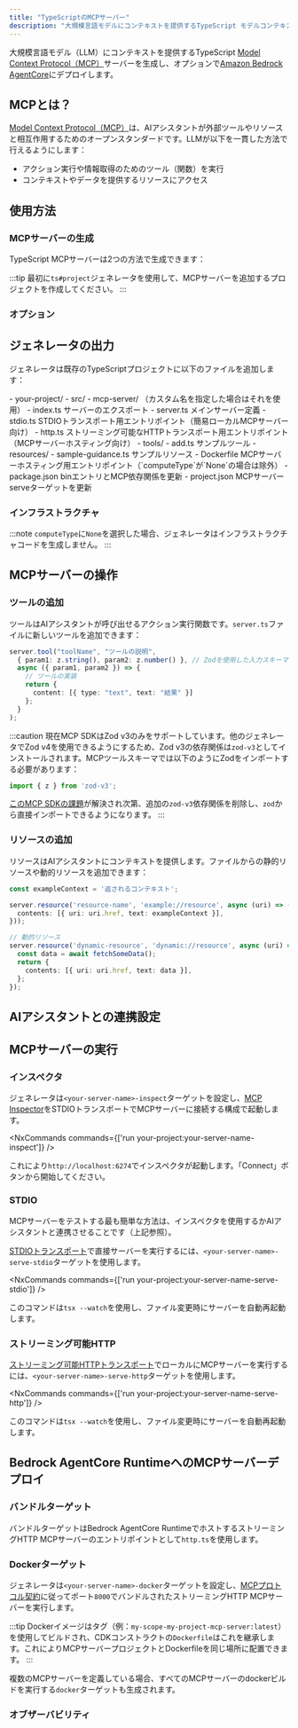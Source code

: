 ```yaml
---
title: "TypeScriptのMCPサーバー"
description: "大規模言語モデルにコンテキストを提供するTypeScript モデルコンテキストプロトコル（MCP）サーバーを生成"
---
```





大規模言語モデル（LLM）にコンテキストを提供するTypeScript [Model Context Protocol（MCP）](https://modelcontextprotocol.io/)サーバーを生成し、オプションで[Amazon Bedrock AgentCore](https://docs.aws.amazon.com/bedrock-agentcore/latest/devguide/)にデプロイします。

## MCPとは？

[Model Context Protocol（MCP）](https://modelcontextprotocol.io/)は、AIアシスタントが外部ツールやリソースと相互作用するためのオープンスタンダードです。LLMが以下を一貫した方法で行えるようにします：

- アクション実行や情報取得のためのツール（関数）を実行
- コンテキストやデータを提供するリソースにアクセス

## 使用方法

### MCPサーバーの生成

TypeScript MCPサーバーは2つの方法で生成できます：

<RunGenerator generator="ts#mcp-server" />

:::tip
最初に<Link path="/guides/typescript-project">`ts#project`</Link>ジェネレータを使用して、MCPサーバーを追加するプロジェクトを作成してください。
:::

### オプション

<GeneratorParameters generator="ts#mcp-server" />

## ジェネレータの出力

ジェネレータは既存のTypeScriptプロジェクトに以下のファイルを追加します：

<FileTree>
  - your-project/
    - src/
      - mcp-server/ （カスタム名を指定した場合はそれを使用）
        - index.ts サーバーのエクスポート
        - server.ts メインサーバー定義
        - stdio.ts STDIOトランスポート用エントリポイント（簡易ローカルMCPサーバー向け）
        - http.ts ストリーミング可能なHTTPトランスポート用エントリポイント（MCPサーバーホスティング向け）
        - tools/
          - add.ts サンプルツール
        - resources/
          - sample-guidance.ts サンプルリソース
        - Dockerfile MCPサーバーホスティング用エントリポイント（`computeType`が`None`の場合は除外）
    - package.json binエントリとMCP依存関係を更新
    - project.json MCPサーバーserveターゲットを更新
</FileTree>

### インフラストラクチャ

:::note
`computeType`に`None`を選択した場合、ジェネレータはインフラストラクチャコードを生成しません。
:::

<Snippet name="shared-constructs" />

<Snippet name="mcp/shared-constructs" />

## MCPサーバーの操作

### ツールの追加

ツールはAIアシスタントが呼び出せるアクション実行関数です。`server.ts`ファイルに新しいツールを追加できます：

```typescript
server.tool("toolName", "ツールの説明",
  { param1: z.string(), param2: z.number() }, // Zodを使用した入力スキーマ
  async ({ param1, param2 }) => {
    // ツールの実装
    return {
      content: [{ type: "text", text: "結果" }]
    };
  }
);
```

:::caution
現在MCP SDKはZod v3のみをサポートしています。他のジェネレータでZod v4を使用できるようにするため、Zod v3の依存関係は`zod-v3`としてインストールされます。MCPツールスキーマでは以下のようにZodをインポートする必要があります：

```ts
import { z } from 'zod-v3';
```

[このMCP SDKの課題](https://github.com/modelcontextprotocol/typescript-sdk/issues/164)が解決され次第、追加の`zod-v3`依存関係を削除し、`zod`から直接インポートできるようになります。
:::

### リソースの追加

リソースはAIアシスタントにコンテキストを提供します。ファイルからの静的リソースや動的リソースを追加できます：

```typescript
const exampleContext = '返されるコンテキスト';

server.resource('resource-name', 'example://resource', async (uri) => ({
  contents: [{ uri: uri.href, text: exampleContext }],
}));

// 動的リソース
server.resource('dynamic-resource', 'dynamic://resource', async (uri) => {
  const data = await fetchSomeData();
  return {
    contents: [{ uri: uri.href, text: data }],
  };
});
```

## AIアシスタントとの連携設定

<Snippet name="mcp/configuration-ts" parentHeading="AIアシスタントとの連携設定" />

## MCPサーバーの実行

### インスペクタ

ジェネレータは`<your-server-name>-inspect`ターゲットを設定し、[MCP Inspector](https://github.com/modelcontextprotocol/inspector)をSTDIOトランスポートでMCPサーバーに接続する構成で起動します。

<NxCommands commands={['run your-project:your-server-name-inspect']} />

これにより`http://localhost:6274`でインスペクタが起動します。「Connect」ボタンから開始してください。

### STDIO

MCPサーバーをテストする最も簡単な方法は、インスペクタを使用するかAIアシスタントと連携させることです（上記参照）。

[STDIOトランスポート](https://modelcontextprotocol.io/docs/concepts/transports#standard-input%2Foutput-stdio)で直接サーバーを実行するには、`<your-server-name>-serve-stdio`ターゲットを使用します。

<NxCommands commands={['run your-project:your-server-name-serve-stdio']} />

このコマンドは`tsx --watch`を使用し、ファイル変更時にサーバーを自動再起動します。

### ストリーミング可能HTTP

[ストリーミング可能HTTPトランスポート](https://modelcontextprotocol.io/docs/concepts/transports#streamable-http)でローカルにMCPサーバーを実行するには、`<your-server-name>-serve-http`ターゲットを使用します。

<NxCommands commands={['run your-project:your-server-name-serve-http']} />

このコマンドは`tsx --watch`を使用し、ファイル変更時にサーバーを自動再起動します。

## Bedrock AgentCore RuntimeへのMCPサーバーデプロイ

<Snippet name="mcp/bedrock-deployment" parentHeading="Bedrock AgentCore RuntimeへのMCPサーバーデプロイ" />

### バンドルターゲット

<Snippet name="ts-bundle" />

バンドルターゲットはBedrock AgentCore RuntimeでホストするストリーミングHTTP MCPサーバーのエントリポイントとして`http.ts`を使用します。

### Dockerターゲット

ジェネレータは`<your-server-name>-docker`ターゲットを設定し、[MCPプロトコル契約](https://docs.aws.amazon.com/bedrock-agentcore/latest/devguide/runtime-service-contract.html#mcp-protocol-contract)に従ってポート`8000`でバンドルされたストリーミングHTTP MCPサーバーを実行します。

:::tip
Dockerイメージはタグ（例：`my-scope-my-project-mcp-server:latest`）を使用してビルドされ、CDKコンストラクトの`Dockerfile`はこれを継承します。これによりMCPサーバープロジェクトとDockerfileを同じ場所に配置できます。
:::

複数のMCPサーバーを定義している場合、すべてのMCPサーバーのdockerビルドを実行する`docker`ターゲットも生成されます。

### オブザーバビリティ

<Snippet name="mcp/observability" parentHeading="オブザーバビリティ" />